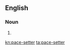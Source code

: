 {{also|pacesetter|pace setter}}
==English==

===Noun===
{{en-noun|head=[[pace]]-[[setter]]}}
# {{alternative spelling of|pacesetter|lang=en}}

[[kn:pace-setter]]
[[ta:pace-setter]]